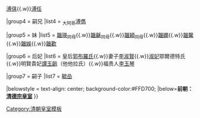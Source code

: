 {{Navbox
|name = 清逊帝皇室
|title = [[溥仪|清逊帝]]皇室
|titlestyle = background-color:#FFD700;
|image =
|style = width:100%;text-align:center; 
|groupstyle = text-align:center; background-color:#FFD700;
|liststyle = text-align:center;
|state = {{{state<includeonly>|collapsed</includeonly>}}}
|group1 = 父母
|list1 = 醇亲王[[载沣]]{{ww}}醇親王嫡妃[[嫡福晉瓜爾佳氏|瓜尔佳氏]]

|group2 = 嗣父母
|list2 = 穆宗毅皇帝[[同治帝|载淳]]{{ww}}[[孝哲毅皇后]]阿鲁特氏<br>德宗景皇帝[[光绪帝|载湉]]<sub>兼祧</sub>{{ww}}[[隆裕太后|孝定景皇后]]叶赫那拉氏<sub>兼祧</sub>

|group3 = 弟
|list3 = [[溥傑]]<sub>同母</sub>{{.w}}[[溥倛]]{{.w}}[[溥任]]

|group4 = 嗣兄
|list4 = <sub>大阿哥</sub>[[溥儁]]

|group5 = 妹
|list5 = [[韞瑛]]<sub>同母</sub>{{.w}}[[韞龢]]<sub>同母</sub>{{.w}}[[金韫颖|韞穎]]<sub>同母</sub>{{.w}}[[韞嫻]]{{.w}}[[韞馨]]{{.w}}[[韞娛]]{{.w}}[[韞歡]]

|group6 = 后妃
|list6 = 皇后[[婉容|郭布羅氏]]{{.w}}妻子[[李淑賢]]{{.w}}[[文绣|淑妃]]鄂爾德特氏{{.w}}明賢貴妃[[譚玉齡]]（他他拉氏）{{.w}}福贵人[[李玉琴]]

|group7 = 嗣子
|list7 = [[毓嵒]]

|belowstyle = text-align: center; background-color:#FFD700;
|below='''前朝：[[Template:清德宗皇室|清德宗皇室]]'''
}}
<noinclude>
[[Category:清朝皇室模板]]
</noinclude>